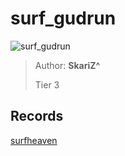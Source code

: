 
# surf_gudrun

![surf_gudrun](https://raw.githubusercontent.com/Sayt123/SurfMapPics/Maps-and-bonuses/csgo/surf_gudrun.jpg)

> Author: **SkariZ^**
>
> Tier 3

## Records

[surfheaven](https://surfheaven.eu/map/surf_gudrun)
